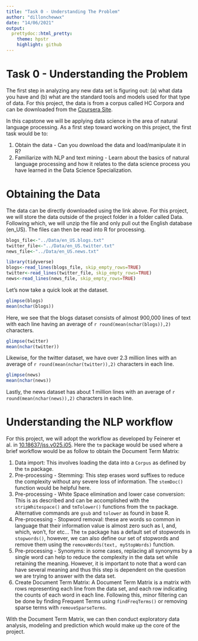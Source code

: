 ```yaml
---
title: "Task 0 - Understanding The Problem"
author: "dillonchewwx"
date: "14/06/2021"
output:
  prettydoc::html_pretty:
    theme: hpstr
    highlight: github
---
```

# Task 0 - Understanding the Problem

The first step in analyzing any new data set is figuring out: (a) what data you have and (b) what are the standard tools and models used for that type of data. For this project, the data is from a corpus called HC Corpora and can be downloaded from the [Coursera Site](https://d396qusza40orc.cloudfront.net/dsscapstone/dataset/Coursera-SwiftKey.zip).  

In this capstone we will be applying data science in the area of natural language processing. As a first step toward working on this project, the first task would be to: 

1. Obtain the data - Can you download the data and load/manipulate it in R?
2. Familiarize with NLP and text mining - Learn about the basics of natural language processing and how it relates to the data science process you have learned in the Data Science Specialization.

# Obtaining the Data

The data can be directly downloaded using the link above. For this project, we will store the data outside of the project folder in a folder called Data. Following which, we will unzip the file and only pull out the English database (en_US). The files can then be read into R for processing. 
```r
blogs_file<-"../Data/en_US.blogs.txt"
twitter_file<-"../Data/en_US.twitter.txt"
news_file<-"../Data/en_US.news.txt"

library(tidyverse)
blogs<-read_lines(blogs_file, skip_empty_rows=TRUE)
twitter<-read_lines(twitter_file, skip_empty_rows=TRUE)
news<-read_lines(news_file, skip_empty_rows=TRUE)
```
Let's now take a quick look at the dataset.
```r
glimpse(blogs)
mean(nchar(blogs))
```
Here, we see that the blogs dataset consists of almost 900,000 lines of text with each line having an average of `r round(mean(nchar(blogs)),2)` characters.
```r
glimpse(twitter)
mean(nchar(twitter))
```
Likewise, for the twitter dataset, we have over 2.3 million lines with an average of `r round(mean(nchar(twitter)),2)` characters in each line. 
```r
glimpse(news)
mean(nchar(news))
```
Lastly, the news dataset has about 1 million lines with an average of `r round(mean(nchar(news)),2)` characters in each line.

# Understanding the NLP workflow

For this project, we will adopt the workflow as developed by Feinerer et al. in [	10.18637/jss.v025.i05]( https://www.jstatsoft.org/article/view/v025i05). Here the `tm` package would be used where a brief workflow would be as follow to obtain the Document Term Matrix: 

1. Data import: This involves loading the data into a `Corpus` as defined by the `tm` package. 
2. Pre-processing - Stemming: This step erases word suffixes to reduce the complexity without any severe loss of information. The `stemDoc()` function would be helpful here.
3. Pre-processing - White Space elimination and lower case conversion: This is as described and can be accomplished with the `stripWhitespace()` and `tmTolower()` functions from the `tm` package. Alternative commands are `gsub` and `tolower` as found in base R. 
4. Pre-processing - Stopword removal: these are words so common in language that their information value is almost zero such as I, and, which, won't, for etc... The `tm` package has a default set of stopwords in `stopwords()`, however, we can also define our set of stopwords and remove them using the `removeWords(text, myStopWords)` function.
5. Pre-processing - Synonyms: in some cases, replacing all synonyms by a single word can help to reduce the complexity in the data set while retaining the meaning. However, it is important to note that a word can have several meaning and thus this step is dependent on the question we are trying to answer with the data set. 
6. Create Document Term Matrix: A Document Term Matrix is a matrix with rows representing each line from the data set, and each row indicating the counts of each word in each line. Following this, minor filtering can be done by finding Frequent Terms using `findFreqTerms()` or removing sparse terms with `removeSparseTerms`.

With the Document Term Matrix, we can then conduct exploratory data analysis, modeling and prediction which would make up the core of the project. 
